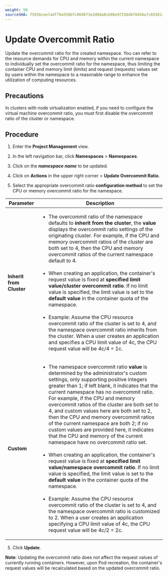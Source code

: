 ```yaml
---
weight: 50
sourceSHA: f5936cee7adf79a550bfc069673e2d0da8cb06e97256d678456a7c655813419d
---
```


# Update Overcommit Ratio

Update the overcommit ratio for the created namespace. You can refer to the resource demands for CPU and memory within the current namespace to individually set the overcommit ratio for the namespace, thus limiting the container CPU and memory limit (limits) and request (requests) values set by users within the namespace to a reasonable range to enhance the utilization of computing resources.

## Precautions

In clusters with node virtualization enabled, if you need to configure the virtual machine overcommit ratio, you must first disable the overcommit ratio of the cluster or namespace.

## Procedure

1. Enter the **Project Management** view.

2. In the left navigation bar, click **Namespaces** > **Namespaces**.

3. Click on the ***namespace name*** to be updated.

4. Click on **Actions** in the upper right corner > **Update Overcommit Ratio**.

5. Select the appropriate overcommit ratio **configuration method** to set the CPU or memory overcommit ratio for the namespace.

| Parameter        | Description                                                                                                                                                                                                                                                                                                                                                                        |
| --------- | ------------------------------------------------------------------------------------------------------------------------------------------------------------------------------------------------------------------------------------------------------------------------------------------------------------------------------------------------------------------------- |
| **Inherit from Cluster** | <ul><li>The overcommit ratio of the namespace defaults to **inherit from the cluster**, the **value** displays the overcommit ratio settings of the originating cluster. For example, if the CPU and memory overcommit ratios of the cluster are both set to 4, then the CPU and memory overcommit ratios of the current namespace default to 4.</li><br /><li>When creating an application, the container's request value is fixed at **specified limit value/cluster overcommit ratio**. If no limit value is specified, the limit value is set to the **default value** in the container quota of the namespace.</li><br /><li>Example: Assume the CPU resource overcommit ratio of the cluster is set to 4, and the namespace overcommit ratio inherits from the cluster. When a user creates an application and specifies a CPU limit value of 4c, the CPU request value will be 4c/4 = 1c.</li></ul>                                                                        |
| **Custom**   | <ul><li>The namespace overcommit ratio **value** is determined by the administrator's custom settings, only supporting positive integers greater than 1; if left blank, it indicates that the current namespace has no overcommit ratio.<br />For example, if the CPU and memory overcommit ratios of the cluster are both set to 4, and custom values here are both set to 2, then the CPU and memory overcommit ratios of the current namespace are both 2; if no custom values are provided here, it indicates that the CPU and memory of the current namespace have no overcommit ratio set.</li><br /><li>When creating an application, the container's request value is fixed at **specified limit value/namespace overcommit ratio**. If no limit value is specified, the limit value is set to the **default value** in the container quota of the namespace.</li><br /><li>Example: Assume the CPU resource overcommit ratio of the cluster is set to 4, and the namespace overcommit ratio is customized to 2. When a user creates an application specifying a CPU limit value of 4c, the CPU request value will be 4c/2 = 2c.</li></ul> |

5. Click **Update**.

**Note**: Updating the overcommit ratio does not affect the request values of currently running containers. However, upon Pod recreation, the container's request values will be recalculated based on the updated overcommit ratio.
